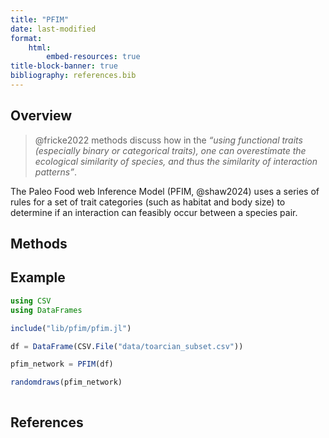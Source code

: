 ```yaml
---
title: "PFIM"
date: last-modified
format:
    html:
        embed-resources: true
title-block-banner: true
bibliography: references.bib
---
```


## Overview

> @fricke2022 methods discuss how in the *"using functional traits (especially binary or categorical traits), one can overestimate the ecological similarity of species, and thus the similarity of interaction patterns"*. 

The Paleo Food web Inference Model (PFIM, @shaw2024) uses a series of rules for a set of trait categories (such as habitat and body size) to determine if an interaction can feasibly occur between a species pair.

## Methods

## Example

``` julia

using CSV
using DataFrames

include("lib/pfim/pfim.jl")

df = DataFrame(CSV.File("data/toarcian_subset.csv"))

pfim_network = PFIM(df)

randomdraws(pfim_network)



```

## References {.unnumbered}

::: {#refs}
:::
